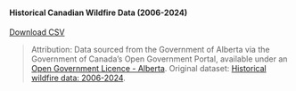 #### Historical Canadian Wildfire Data (2006-2024)

<div class="button-container">
  <a href="notebooks/datasets/wildfire.csv" download class="download-button">
    Download CSV
  </a>
</div>

> Attribution: Data sourced from the Government of Alberta via the Government of Canada's Open Government Portal, available under an [Open Government Licence - Alberta](https://open.alberta.ca/licence). Original dataset: [Historical wildfire data: 2006-2024](https://open.canada.ca/data/en/dataset/a221e7a0-4f46-4be7-9c5a-e29de9a3447e).